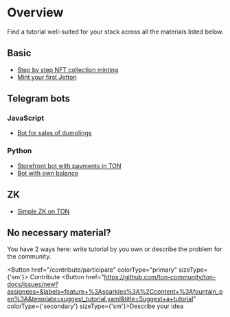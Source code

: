 
# Overview

Find a tutorial well-suited for your stack across all the materials listed below.

## Basic

* [Step by step NFT collection minting](/develop/dapps/tutorials/collection-minting)
* [Mint your first Jetton](/develop/dapps/tutorials/jetton-minter)

## Telegram bots

### JavaScript

* [Bot for sales of dumplings](/develop/dapps/tutorials/accept-payments-in-a-telegram-bot-js)

### Python

* [Storefront bot with payments in TON](/develop/dapps/tutorials/accept-payments-in-a-telegram-bot)
* [Bot with own balance](/develop/dapps/tutorials/accept-payments-in-a-telegram-bot-2)

## ZK

* [Simple ZK on TON](/develop/dapps/tutorials/simple-zk-on-ton)
## No necessary material?

You have 2 ways here: write tutorial by you own or describe the problem for the community.

<Button href="/contribute/participate"
        colorType="primary" sizeType={'sm'}>
  Contribute
</Button>
<Button href="https://github.com/ton-community/ton-docs/issues/new?assignees=&labels=feature+%3Asparkles%3A%2Ccontent+%3Afountain_pen%3A&template=suggest_tutorial.yaml&title=Suggest+a+tutorial" colorType={'secondary'} sizeType={'sm'}>Describe your idea</Button>
